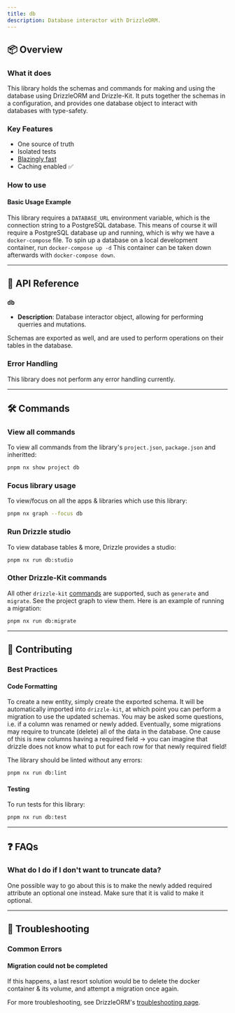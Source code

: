 ```yaml
---
title: db
description: Database interactor with DrizzleORM.
---
```


## 📦 Overview

### What it does

This library holds the schemas and commands for making and using the database using DrizzleORM and Drizzle-Kit.
It puts together the schemas in a configuration, and provides one database object to interact with databases with type-safety.

### Key Features

- One source of truth
- Isolated tests
- [Blazingly fast](https://github.com/cuhacking/2025/issues/49)
- Caching enabled ✅

### How to use

#### Basic Usage Example

This library requires a `DATABASE_URL` environment variable, which is the connection
string to a PostgreSQL database. This means of course it will require a PostgreSQL
database up and running, which is why we have a `docker-compose` file.
To spin up a database on a local development container, run `docker-compose up -d`
This container can be taken down afterwards with `docker-compose down`.

---

## 📖 API Reference

### `db`

- **Description**: Database interactor object, allowing for performing querries and mutations. 

Schemas are exported as well, and are used to perform operations on their tables in the database.

### Error Handling

This library does not perform any error handling currently.

---

## 🛠️ Commands

### View all commands

To view all commands from the library's `project.json`, `package.json` and inheritted:
```sh title="Terminal"
pnpm nx show project db
```

### Focus library usage

To view/focus on all the apps & libraries which use this library:
```sh title="Terminal"
pnpm nx graph --focus db
```

### Run Drizzle studio

To view database tables & more, Drizzle provides a studio:
```sh title="Terminal"
pnpm nx run db:studio
```

### Other Drizzle-Kit commands

All other `drizzle-kit` [commands](https://orm.drizzle.team/kit-docs/commands) are supported, such as `generate` and `migrate`.
See the project graph to view them. Here is an example of running a migration:
```sh title="Terminal"
pnpm nx run db:migrate
```

---

## 📝 Contributing

### Best Practices

#### Code Formatting

To create a new entity, simply create the exported schema. It will be automatically
imported into `drizzle-kit`, at which point you can perform a migration to use the updated
schemas. You may be asked some questions, i.e. if a column was renamed or newly added.
Eventually, some migrations may require to truncate (delete) all of the data in the database.
One cause of this is new columns having a required field -> you can imagine that drizzle does not
know what to put for each row for that newly required field!

The library should be linted without any errors:
```sh title="Terminal"
pnpm nx run db:lint
```

#### Testing

To run tests for this library:
```sh title="Terminal"
pnpm nx run db:test
```

---

## ❓ FAQs

### What do I do if I don't want to truncate data?

One possible way to go about this is to make the newly added required attribute an optional one instead.
Make sure that it is valid to make it optional.

---

## 🛑 Troubleshooting

### Common Errors

#### Migration could not be completed

If this happens, a last resort solution would be to delete the docker container & its volume,
and attempt a migration once again.

For more troubleshooting, see DrizzleORM's [troubleshooting page](https://orm.drizzle.team/kit-docs/faq).
